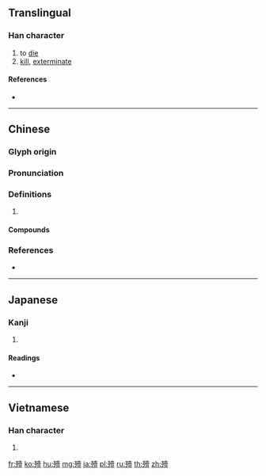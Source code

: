 {{character info/new}}
==Translingual==

===Han character===
{{Han char|rn=78|rad=歹|as=12|sn=16|four=14218|canj=MNGBT|ids=⿰歹壹}}

# to [[die]]
# [[kill]], [[exterminate]]

====References====
* {{Han ref|kx=0583.250|dkj=16629|dj=0976.130|hdz=21394.080|uh=6BAA|ud=27562|bh=E9E2|bd=59874}}

----

==Chinese==
{{zh-forms}}

===Glyph origin===
{{Han etym}}

===Pronunciation===
{{zh-pron
|m=yì
|c=ji3,ai3
|mc=y
|oc=y
|cat=
}}

===Definitions===
{{zh-hanzi}}

# {{rfdef|zh}}

====Compounds====
{{zh-der|摧堅殪敵}}

===References===
* {{R:yue:Hanzi}}

----

==Japanese==

===Kanji===
{{ja-kanji|grade=|rs=歹12}}

# {{defn|lang=ja|sort=歹12}}

====Readings====
* {{ja-readings|on=[[えい]] (ei)|kun=[[たおす]] (taosu)}}

----

==Vietnamese==

===Han character===
{{vi-readings|rs=歹12| hanviet = ế}}

# {{defn|lang=vi|sort=歹12}}

[[fr:殪]]
[[ko:殪]]
[[hu:殪]]
[[mg:殪]]
[[ja:殪]]
[[pl:殪]]
[[ru:殪]]
[[th:殪]]
[[zh:殪]]